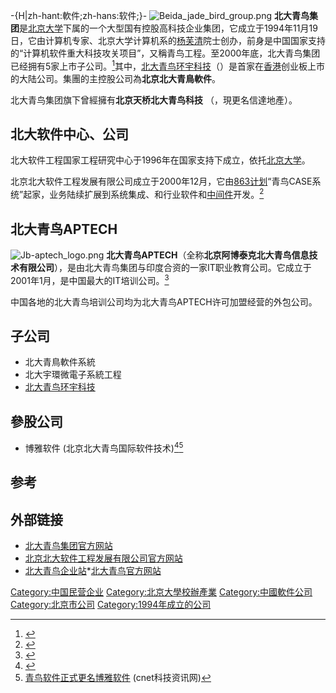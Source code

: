 -{H|zh-hant:軟件;zh-hans:软件;}-
{{Coord|39.9931197|116.3184401|type:landmark_region:CN-11_source:GoogleMaps|display=title}}
[[File:Beida_jade_bird_group.png|thumb]]
'''北大青鸟集团'''是[[北京大学|北京大学]]下属的一个大型国有控股高科技企业集团，它成立于1994年11月19日，它由计算机专家、北京大学计算机系的[[杨芙清|杨芙清]]院士创办，前身是中国国家支持的“计算机软件重大科技攻关项目”，又稱青鸟工程。至2000年底，北大青鸟集团已经拥有5家上市子公司。<ref>{{cite web | language =  | publisher = 北大青鸟集团官方网站 | title = 集团概况 >> 企业性质 | url = http://www.jadebird.com.cn/group/index.htm | author =  | date =  | accessdate =  | archive-url = https://web.archive.org/web/20111011012253/http://www.jadebird.com.cn/group/index.htm | archive-date = 2011-10-11 | dead-url = yes }}</ref>其中，[[北大青鸟环宇科技|北大青鸟环宇科技]]（{{sehk2|8095}}）是首家在[[香港|香港]]创业板上市的大陆公司。集團的主控股公司為'''北京北大青鳥軟件'''。

北大青鸟集团旗下曾經擁有'''北京天桥北大青鸟科技''' （{{sse|600657}}，現更名信達地產）。

==北大软件中心、公司==
北大软件工程国家工程研究中心于1996年在国家支持下成立，依托[[北京大学|北京大学]]。

北京北大软件工程发展有限公司成立于2000年12月，它由[[863计划|863计划]]“青鸟CASE系统”起家，业务陆续扩展到系统集成、和行业软件和[[中间件|中间件]]开发。<ref>{{cite web| language =| publisher =北大软件官方网站| title =中心、公司介绍| url =http://www.beidasoft.com/beidasoft/CHANNELS/65002.htm| author =| date =| accessdate =| deadurl =yes| archiveurl =https://web.archive.org/web/20110901182329/http://www.beidasoft.com/beidasoft/CHANNELS/65002.htm| archivedate =2011-09-01}}</ref>

==北大青鸟APTECH==
[[File:Jb-aptech_logo.png|thumb]]
'''北大青鸟APTECH'''（全称'''北京阿博泰克北大青鸟信息技术有限公司'''），是由北大青鸟集团与印度{{tsl|en|Aptech|阿博泰克公司}}合资的一家IT职业教育公司。它成立于2001年1月，是中国最大的IT培训公司。<ref>{{cite web| language =| publisher =北大青鸟APTECH官方网站| title =青鸟大事记| url =http://www.jb-aptech.com.cn/about/event.html| author =| date =| accessdate =| deadurl =yes| archiveurl =https://web.archive.org/web/20110518170200/http://jb-aptech.com.cn/about/event.html| archivedate =2011-05-18}}</ref>

中国各地的北大青鸟培训公司均为北大青鸟APTECH许可加盟经营的外包公司。

== 子公司 ==

* 北大青鳥軟件系統
* 北大宇環微電子系統工程
* [[北大青鸟环宇科技|北大青鸟环宇科技]]
==參股公司==
* 博雅软件 (北京北大青鸟国际软件技术)<ref>{{Cite web |url=http://www.boyasoftware.com/article-199.html |title=青鸟软件股份有限公司在京创立 |accessdate=2017-02-06 |archive-date=2017-02-07 |archive-url=https://web.archive.org/web/20170207031643/http://www.boyasoftware.com/article-199.html |dead-url=no }}</ref><ref>[http://www.boyasoftware.com/article-359.html 青鸟软件正式更名博雅软件] {{Wayback|url=http://www.boyasoftware.com/article-359.html |date=20170207031704 }}(cnet科技资讯网)</ref>
==参考==
{{Reflist}}

==外部链接==
*[https://web.archive.org/web/20110501035827/http://www.jadebird.com.cn/ 北大青鸟集团官方网站]
*[http://www.beidasoft.com/ 北京北大软件工程发展有限公司官方网站]{{Wayback|url=http://www.beidasoft.com/ |date=20110513194905 }}
*[https://web.archive.org/web/20140514100914/http://qy.bdqn.cn/ 北大青鸟企业站]*[http://www.bdqn.cn/ 北大青鸟官方网站]{{Wayback|url=http://qy.bdqn.cn/ |date=20140514100914 }}
<!-- 请勿添加其他未经验证的、外包加盟甚至伪造的“北大青鸟官方”网站 -->

{{北京大學}}

[[Category:中国民营企业|Category:中国民营企业]]
[[Category:北京大學校辦產業|Category:北京大學校辦產業]]
[[Category:中國軟件公司|Category:中國軟件公司]]
[[Category:北京市公司|Category:北京市公司]]
[[Category:1994年成立的公司|Category:1994年成立的公司]]